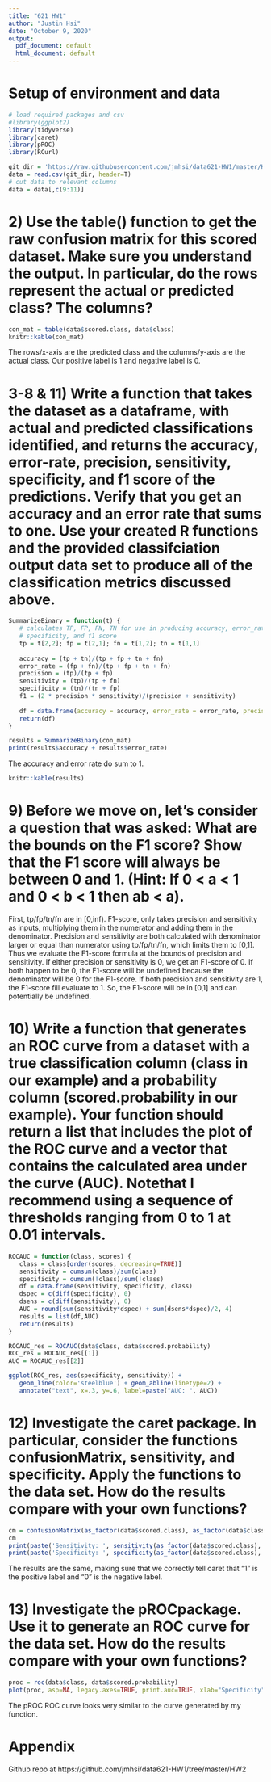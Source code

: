 ```yaml
---
title: "621 HW1"
author: "Justin Hsi"
date: "October 9, 2020"
output:
  pdf_document: default
  html_document: default
---
```

# Setup of environment and data

```r
# load required packages and csv
#library(ggplot2)
library(tidyverse)
library(caret)
library(pROC)
library(RCurl)

git_dir = 'https://raw.githubusercontent.com/jmhsi/data621-HW1/master/HW2/classification-output-data.csv'
data = read.csv(git_dir, header=T)
# cut data to relevant columns
data = data[,c(9:11)]
```

# 2) Use the table() function to get the raw confusion matrix for this scored dataset. Make sure you understand the output. In particular, do the rows represent the actual or predicted class? The columns?

```r
con_mat = table(data$scored.class, data$class)
knitr::kable(con_mat)
```

The rows/x-axis are the predicted class and the columns/y-axis are the actual class. Our positive label is 1 and negative label is 0.

# 3-8 & 11) Write a function that takes the dataset as a dataframe, with actual and predicted classifications identified, and returns the accuracy, error-rate, precision, sensitivity, specificity, and f1 score of the predictions. Verify that you get an accuracy and an error rate that sums to one. Use your created R functions and the provided classifciation output data set to produce all of the classification metrics discussed above.

```r
SummarizeBinary = function(t) {
   # calculates TP, FP, FN, TN for use in producing accuracy, error_rate, precision, sensitivity
   # specificity, and f1 score
   tp = t[2,2]; fp = t[2,1]; fn = t[1,2]; tn = t[1,1]
   
   accuracy = (tp + tn)/(tp + fp + tn + fn)
   error_rate = (fp + fn)/(tp + fp + tn + fn)
   precision = (tp)/(tp + fp)
   sensitivity = (tp)/(tp + fn)
   specificity = (tn)/(tn + fp)
   f1 = (2 * precision * sensitivity)/(precision + sensitivity)
   
   df = data.frame(accuracy = accuracy, error_rate = error_rate, precision = precision, sensitivity = sensitivity, specificity = specificity, f1 = f1)
   return(df)
}

results = SummarizeBinary(con_mat)
print(results$accuracy + results$error_rate)
```
The accuracy and error rate do sum to 1.
```r
knitr::kable(results)
```


# 9) Before we move on, let’s consider a question that was asked: What are the bounds on the F1 score? Show that the F1 score will always be between 0 and 1. (Hint: If 0 < a < 1 and 0 < b < 1 then ab < a).

First, tp/fp/tn/fn are in [0,inf). F1-score, only takes precision and sensitivity as inputs, multiplying them in the numerator and adding them in the denominator. Precision and sensitivity are both calculated with denominator larger or equal than numerator using tp/fp/tn/fn, which limits them to [0,1]. Thus we evaluate the F1-score formula at the bounds of precision and sensitivity. If either precision or sensitivity is 0, we get an F1-score of 0. If both happen to be 0, the F1-score will be undefined because the denominator will be 0 for the F1-score. If both precision and sensitivity are 1, the F1-score fill evaluate to 1. So, the F1-score will be in [0,1] and can potentially be undefined.

# 10) Write a function that generates an ROC curve from a dataset with a true classification column (class in our example) and a probability column (scored.probability in our example). Your function should return a list that  includes  the  plot  of  the  ROC  curve  and  a  vector  that  contains  the  calculated  area  under  the  curve (AUC). Notethat I recommend using a sequence of thresholds ranging from 0 to 1 at 0.01 intervals.

```r
ROCAUC = function(class, scores) {
   class = class[order(scores, decreasing=TRUE)]
   sensitivity = cumsum(class)/sum(class)
   specificity = cumsum(!class)/sum(!class)
   df = data.frame(sensitivity, specificity, class)
   dspec = c(diff(specificity), 0)
   dsens = c(diff(sensitivity), 0)
   AUC = round(sum(sensitivity*dspec) + sum(dsens*dspec)/2, 4)
   results = list(df,AUC)
   return(results)
}

ROCAUC_res = ROCAUC(data$class, data$scored.probability)
ROC_res = ROCAUC_res[[1]]
AUC = ROCAUC_res[[2]]

ggplot(ROC_res, aes(specificity, sensitivity)) +
   geom_line(color='steelblue') + geom_abline(linetype=2) +
   annotate("text", x=.3, y=.6, label=paste("AUC: ", AUC))
```


# 12) Investigate  the caret package.  In  particular,  consider  the  functions  confusionMatrix,  sensitivity,  and specificity. Apply the functions to the data set. How do the results compare with your own functions?

```r
cm = confusionMatrix(as_factor(data$scored.class), as_factor(data$class), positive = "1")
cm
print(paste('Sensitivity: ', sensitivity(as_factor(data$scored.class), as_factor(data$class), positive = "1", negative = "0")))
print(paste('Specificity: ', specificity(as_factor(data$scored.class), as_factor(data$class), positive = "1", negative = "0")))
```
The results are the same, making sure that we correctly tell caret that "1" is the positive label and "0" is the negative label.

# 13) Investigate  the pROCpackage.  Use  it  to  generate  an  ROC  curve  for  the  data  set.  How  do  the  results compare with your own functions?

```r
proc = roc(data$class, data$scored.probability)
plot(proc, asp=NA, legacy.axes=TRUE, print.auc=TRUE, xlab="Specificity")
```

The pROC ROC curve looks very similar to the curve generated by my function.

# Appendix

Github repo at https://github.com/jmhsi/data621-HW1/tree/master/HW2

